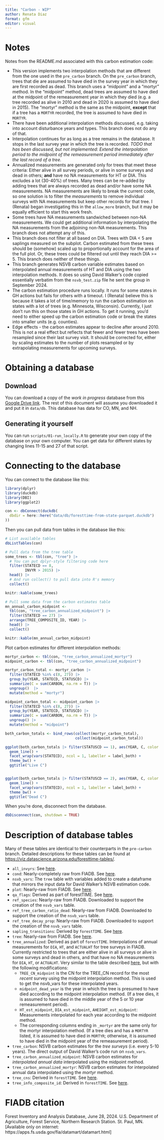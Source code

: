```yaml
---
title: "Carbon - WIP"
author: Renata Diaz
format: gfm
editor: visual
---
```


# Notes

Notes from the README.md associated with this carbon estimation code:

-   This version implements two interpolation methods that are different from the one used in the `pre_carbon` branch. On the `pre_carbon` branch, trees that die are assumed to have died in the survey year in which they are first recorded as dead. This branch uses a "midpoint" and a "mortyr" method. In the "midpoint" method, dead trees are assumed to have died at the midpoint of the remeasurement year in which they died (e.g. a tree recorded as alive in 2010 and dead in 2020 is assumed to have died in 2015). The "mortyr" method is the same as the midpoint, **except** that if a tree has a `MORTYR` recorded, the tree is assumed to have died in `MORTYR`.
-   There have been additional interpolation methods discussed, e.g. taking into account disturbance years and types. This branch does not do any of that.
-   Interpolation continues for as long as a tree remains in the database. It stops in the last survey year in which the tree is recorded. *TODO that has been discussed, but not implemented: Extend the interpolation period to the midpoint of the remeasurement period immediately after the last record of a tree.*
-   Annualized measurements are generated only for trees that meet these criteria: Either alive in all survey periods, or alive in some surveys and dead in others; **and** have no NA measurements for HT or DIA. This excludes a lot (30-40%) of trees. Many trees can be re-added by adding trees that are always recorded as dead and/or have some NA measurements. NA measurements are likely to break the current code, so one solution is to filter the *measurements* to remove individual surveys with NA measurements but keep other records for that tree. I (Renata) began investigating this in the `allow_more` branch, but it may be equally efficient to start this work fresh.
-   Some trees have NA measurements sandwiched between non-NA measurements. We could get additional information by interpolating the NA measurements from the adjoining non-NA measurements. This branch does not attempt any of this.
-   This branch does not filter at all based on DIA. Trees with DIA \< 5 are saplings measured on the subplot. Carbon estimated from these trees should be (somehow) scaled up to proportionally account for the area of the full plot. Or, these trees could be filtered out until they reach DIA \>= 5. This branch does neither of these things.
-   This branch generates NSVB carbon variable estimates based on interpolated annual measurements of HT and DIA using the two interpolation methods. It does so using David Walker's code copied essentially verbatim from the `nsvb_test.zip` file he sent the group in September 2024.
-   The carbon estimation procedure runs locally. It runs for some states in GH actions but fails for others with a timeout. I (Renata) believe this is because it takes a lot of time/memory to run the carbon estimation on states with a lot of trees (e.g. Minnesota, Wisconsin). Currently, I just don't run this on those states in GH actions. To get it running, you'd need to either speed up the carbon estimation code or break the states into smaller units (e.g. counties).
-   Edge effects - the carbon estimates appear to decline after around 2010. This is not a real effect but reflects that fewer and fewer trees have been resampled since their last survey visit. It should be corrected for, either by scaling estimates to the number of plots resampled or by extrapolating measurements for upcoming surveys.

# Obtaining a database

## Download

You can download a copy of the *work in progress* database from this [Google Drive link](https://drive.google.com/file/d/1Ndn63S4ZWDvttZMcXUj8Wx8ziqCCClIf/view?usp=sharing).
The rest of this document will assume you downloaded it and put it in `data/db`.
This database has data for CO, MN, and NH.

## Generating it yourself

You can run `scripts/01-run_locally.R` to generate your own copy of the database on your own computer.
You can get data for different states by changing lines 11-15 and 27 of that script.

# Connecting to the database

You can connect to the database like this:

```r
library(dplyr)
library(duckdb)
library(DBI)
library(ggplot2)

con <- dbConnect(duckdb(
  dbdir = here::here("data/db/foresttime-from-state-parquet.duckdb")
))
```

Then you can pull data from tables in the database like this:

```r
# List available tables
dbListTables(con)
```

```r
# Pull data from the tree table
some_trees <- tbl(con, "tree") |>
  # You can put dplyr-style filtering code here
  filter(STATECD == 8,
         INVYR > 2015) |>
  head() |>
  # And run collect() to pull data into R's memory
  collect()

knitr::kable(some_trees)
```

```r
# Pull some data from the carbon estimates table
mn_annual_carbon_midpoint <- 
  tbl(con, "tree_carbon_annualized_midpoint") |>
  filter(STATECD == 27) |>
  arrange(TREE_COMPOSITE_ID, YEAR) |>
  head() |>
  collect()

knitr::kable(mn_annual_carbon_midpoint)
```

Plot carbon estimates for different interpolation methods:

```r
mortyr_carbon <- tbl(con, "tree_carbon_annualized_mortyr") 
midpoint_carbon <- tbl(con, "tree_carbon_annualized_midpoint")

mortyr_carbon_total <- mortyr_carbon |> 
  filter(STATECD %in% c(8, 27)) |> 
  group_by(YEAR, STATECD, STATUSCD) |>
  summarize(C = sum(CARBON, na.rm = T)) |>
  ungroup()  |> 
  mutate(method = "mortyr")

midpoint_carbon_total <- midpoint_carbon |>
  filter(STATECD %in% c(8, 27)) |> 
  group_by(YEAR, STATECD, STATUSCD) |> 
  summarize(C = sum(CARBON, na.rm = T)) |>
  ungroup() |>
  mutate(method = "midpoint")

both_carbon_totals <- bind_rows(collect(mortyr_carbon_total),
                                collect(midpoint_carbon_total))

ggplot(both_carbon_totals |> filter(STATUSCD == 1), aes(YEAR, C, color = method)) +
  geom_line() +
  facet_wrap(vars(STATECD), ncol = 1, labeller = label_both) + 
  theme_bw() +
  ggtitle("Live C")


ggplot(both_carbon_totals |> filter(STATUSCD == 2), aes(YEAR, C, color = method)) +
  geom_line() + 
  facet_wrap(vars(STATECD), ncol = 1, labeller = label_both) + 
  theme_bw() + 
  ggtitle("Dead C")

```

When you're done, disconnect from the database.

```r
dbDisconnect(con, shutdown = TRUE)
```

# Description of database tables

Many of these tables are identical to their counterparts in the `pre-carbon` branch.
Detailed descriptions for these tables can be found at <https://viz.datascience.arizona.edu/foresttime-tables/>.

-   `all_invyrs`: See [here](https://viz.datascience.arizona.edu/foresttime-tables/table_descriptions.html#all_invyrs-table).
-   `cond`: Nearly-completely raw from FIADB. See [here](https://viz.datascience.arizona.edu/foresttime-tables/table_descriptions.html#cond-table).
-   `nsvb_vars`: The `tree` table with variables added to create a dataframe that mirrors the input data for David Walker's NSVB estimation code.
-   `plot`: Nearly-raw from FIADB. See [here](https://viz.datascience.arizona.edu/foresttime-tables/table_descriptions.html#plot-table).
-   `qa_flags`: Derived as part of forestTIME. See [here](https://viz.datascience.arizona.edu/foresttime-tables/table_descriptions.html#qa_flags-table).
-   `ref_species`: Nearly-raw from FIADB. Downloaded to support the creation of the `nsvb_vars` table.
-   `ref_tree_carbon_ratio_dead`: Nearly-raw from FIADB. Downloaded to support the creation of the `nsvb_vars` table.
-   `ref_tree_decay_prop`: Nearly-raw from FIADB. Downloaded to support the creation of the `nsvb_vars` table.
-   `sapling_transitions`: Derived by `forestTIME`. See [here](https://viz.datascience.arizona.edu/foresttime-tables/table_descriptions.html#sapling_transitions-table).
-   `tree`: Nearly-raw from FIADB. See [here](https://viz.datascience.arizona.edu/foresttime-tables/table_descriptions.html#tree-table).
-   `tree_annualized`: Derived as part of `forestTIME`. Interpolations of annual measurements for `DIA`, `HT`, and `ACTUALHT` for tree surveys in FIADB. Currently restricted to trees that are either alive in all surveys or alive in some surveys and dead in others, and that have no NA measurements for `DIA`, `HT`, or `ACTUALHT`. Very similar to the table described [here](https://viz.datascience.arizona.edu/foresttime-tables/table_descriptions.html#tree_annualized-table), but with the following modifications:
    -   `TREE_CN_midpoint` is the CN for the TREE_CN record for the most *recent* survey using the midpoint interpolation method. This is used to get the nsvb_vars for these interpolated years.
    -   `midpoint_dead_year` is the year in which the tree is presumed to have died according to the midpoint interpolation method. (If a tree dies, it is assumed to have died in the middle year of the 5 or 10 year remeasurement period).
    -   `HT_est_midpoint`, `DIA_est_midpoint`, `AHEIGHT_est_midpoint`: Measurements interpolated for each year according to the midpoint method.
    -   The corresponding columns ending in `_mortyr` are the same only for the mortyr interpolation method. (If a tree dies and has a `MORTYR` listed, it is assumed to have died in `MORTYR`; otherwise, it is assumed to have died in the midpoint year of the remeasurement period).
-   `tree_carbon`: NSVB carbon estimates for the *tree surveys* (i.e. every 5-10 years). The direct output of David Walker's code run on `nsvb_vars`.
-   `tree_carbon_annualized_midpoint`: NSVB carbon estimates for *interpolated annual data* interpolated using the midpoint method.
-   `tree_carbon_annualized_mortyr`: NSVB carbon estimates for interpolated annual data interpolated using the *mortyr* method.
-   `tree_cns`: Derived in `forestTIME`. See [here](https://viz.datascience.arizona.edu/foresttime-tables/table_descriptions.html#tree_cns-table).
-   `tree_info_composite_id`: Derived in `forestTIME`. See [here](https://viz.datascience.arizona.edu/foresttime-tables/table_descriptions.html#tree_info_composite_id-table).

# FIADB citation

Forest Inventory and Analysis Database, June 28, 2024.
U.S.
Department of Agriculture, Forest Service, Northern Research Station.
St. Paul, MN.
\[Available only on internet: https://apps.fs.usda.gov/fia/datamart/datamart.html\]
